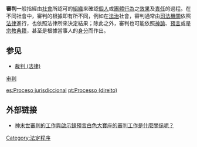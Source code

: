 {{Unreferenced|time=2017-11-28T19:32:26+00:00}}
{{Otheruses list|法律在审理案件的过程|弗兰兹·卡夫卡的小说|审判 (小说)|明朝的官职|审理 (官职)|宗教论述末世之日的审判|大審判}}
{{legal}}
'''審判'''一般指經由[[社會|社會]]所認可的[[組織|組織]]来確認[[個人|個人]]或[[團體|團體]][[行為|行為]]之[[效果|效果]]及[[責任|責任]]的過程。在不同社會中，審判的根據即有所不同，例如在[[法治|法治]]社會，審判通常由[[司法機關|司法機關]]依照[[法律|法律]]進行，也依照法律所來決定結果；除此之外，審判也可能依照[[神諭|神諭]]、[[預言|預言]]或是[[宗教典籍|宗教典籍]]，甚至是根據當事人的[[身分|身分]]而作出。

==参见==
*[[裁判_(法律)|裁判 (法律)]]

{{law-stub}}

[[category:审判|]]
[[Category:法定程序|Category:法定程序]]

[[es:Proceso_jurisdiccional|es:Proceso jurisdiccional]]
[[pt:Processo_(direito)|pt:Processo (direito)]]

== 外部链接 ==
* [https://tr.kingdomsalvation.org/special-topic/judgment-of-the-last-days/index.html 神末世審判的工作與啟示錄預言白色大寶座的審判工作是什麼關係呢？]{{Wayback|url=https://tr.kingdomsalvation.org/special-topic/judgment-of-the-last-days/index.html |date=20180220151831 }}